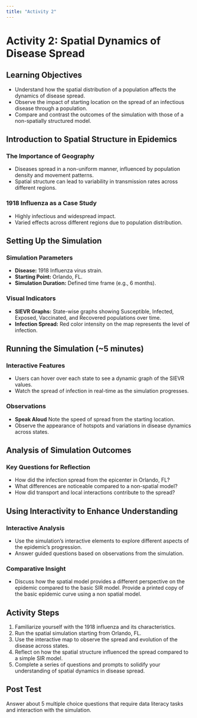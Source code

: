 ```yaml
---
title: "Activity 2"
---
```


# Activity 2: Spatial Dynamics of Disease Spread

## Learning Objectives

-   Understand how the spatial distribution of a population affects the dynamics of disease spread.
-   Observe the impact of starting location on the spread of an infectious disease through a population.
-   Compare and contrast the outcomes of the simulation with those of a non-spatially structured model.

## Introduction to Spatial Structure in Epidemics

### The Importance of Geography

-   Diseases spread in a non-uniform manner, influenced by population density and movement patterns.
-   Spatial structure can lead to variability in transmission rates across different regions.

### 1918 Influenza as a Case Study

-   Highly infectious and widespread impact.
-   Varied effects across different regions due to population distribution.

## Setting Up the Simulation

### Simulation Parameters

-   **Disease:** 1918 Influenza virus strain.
-   **Starting Point:** Orlando, FL.
-   **Simulation Duration:** Defined time frame (e.g., 6 months).

### Visual Indicators

-   **SIEVR Graphs:** State-wise graphs showing Susceptible, Infected, Exposed, Vaccinated, and Recovered populations over time.
-   **Infection Spread:** Red color intensity on the map represents the level of infection.

## Running the Simulation (\~5 minutes)

### Interactive Features

-   Users can hover over each state to see a dynamic graph of the SIEVR values.
-   Watch the spread of infection in real-time as the simulation progresses.

### Observations

-   **Speak Aloud** Note the speed of spread from the starting location.
-   Observe the appearance of hotspots and variations in disease dynamics across states.

## Analysis of Simulation Outcomes

### Key Questions for Reflection

-   How did the infection spread from the epicenter in Orlando, FL?
-   What differences are noticeable compared to a non-spatial model?
-   How did transport and local interactions contribute to the spread?

## Using Interactivity to Enhance Understanding

### Interactive Analysis

-   Use the simulation's interactive elements to explore different aspects of the epidemic's progression.
-   Answer guided questions based on observations from the simulation.

### Comparative Insight

-   Discuss how the spatial model provides a different perspective on the epidemic compared to the basic SIR model. Provide a printed copy of the basic epidemic curve using a non spatial model.

## Activity Steps

1.  Familiarize yourself with the 1918 influenza and its characteristics.
2.  Run the spatial simulation starting from Orlando, FL.
3.  Use the interactive map to observe the spread and evolution of the disease across states.
4.  Reflect on how the spatial structure influenced the spread compared to a simple SIR model.
5.  Complete a series of questions and prompts to solidify your understanding of spatial dynamics in disease spread.

## Post Test

Answer about 5 multiple choice questions that require data literacy tasks and interaction with the simulation.


